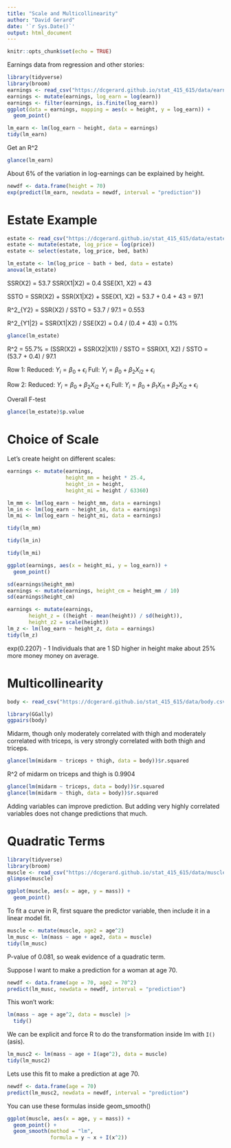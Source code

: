```yaml
---
title: "Scale and Multicollinearity"
author: "David Gerard"
date: '`r Sys.Date()`'
output: html_document
---
```


```r
knitr::opts_chunk$set(echo = TRUE)
```

Earnings data from regression and other stories:

```r
library(tidyverse)
library(broom)
earnings <- read_csv("https://dcgerard.github.io/stat_415_615/data/earnings.csv")
earnings <- mutate(earnings, log_earn = log(earn))
earnings <- filter(earnings, is.finite(log_earn))
ggplot(data = earnings, mapping = aes(x = height, y = log_earn)) +
  geom_point()
```

```r
lm_earn <- lm(log_earn ~ height, data = earnings)
tidy(lm_earn)
```

Get an R^2
```r
glance(lm_earn)
```

About 6% of the variation in log-earnings can be explained by height.

```r
newdf <- data.frame(height = 70)
exp(predict(lm_earn, newdata = newdf, interval = "prediction"))
```


# Estate Example
```r
estate <- read_csv("https://dcgerard.github.io/stat_415_615/data/estate.csv")
estate <- mutate(estate, log_price = log(price))
estate <- select(estate, log_price, bed, bath)
```

```r
lm_estate <- lm(log_price ~ bath + bed, data = estate)
anova(lm_estate)
```

SSR(X2) = 53.7
SSR(X1|X2) = 0.4
SSE(X1, X2) = 43

SSTO = SSR(X2) + SSR(X1|X2) + SSE(X1, X2)
     = 53.7 + 0.4 + 43
     = 97.1
     
R^2_{Y2} = SSR(X2) / SSTO
         = 53.7 / 97.1
         = 0.553
         
R^2_{Y1|2} = SSR(X1|X2) / SSE(X2)
           = 0.4 / (0.4 + 43)
           = 0.1%
           
```r
glance(lm_estate)
```

R^2 = 55.7%
    = (SSR(X2) + SSR(X2|X1)) / SSTO
    = SSR(X1, X2) / SSTO
    = (53.7 + 0.4) / 97.1


Row 1:
Reduced: $Y_i = \beta_0 + \epsilon_i$
Full: $Y_i = \beta_0 + \beta_2X_{i2} + \epsilon_i$

Row 2: 
Reduced: $Y_i = \beta_0 + \beta_2X_{i2} + \epsilon_i$
Full: $Y_i = \beta_0 + \beta_1X_{i1} + \beta_2X_{i2} + \epsilon_i$


Overall F-test
```r
glance(lm_estate)$p.value
```


# Choice of Scale

Let's create height on different scales:
```r
earnings <- mutate(earnings,
                   height_mm = height * 25.4,
                   height_in = height,
                   height_mi = height / 63360)
```

```r
lm_mm <- lm(log_earn ~ height_mm, data = earnings)
lm_in <- lm(log_earn ~ height_in, data = earnings)
lm_mi <- lm(log_earn ~ height_mi, data = earnings)
```

```r
tidy(lm_mm)
```

```r
tidy(lm_in)
```

```r
tidy(lm_mi)
```


```r
ggplot(earnings, aes(x = height_mi, y = log_earn)) +
  geom_point()
```



```r
sd(earnings$height_mm)
earnings <- mutate(earnings, height_cm = height_mm / 10)
sd(earnings$height_cm)
```


```r
earnings <- mutate(earnings, 
       height_z = ((height - mean(height)) / sd(height)),
       height_z2 = scale(height))
lm_z <- lm(log_earn ~ height_z, data = earnings)
tidy(lm_z)
```

exp(0.2207) - 1
Individuals that are 1 SD higher in height make about 25% more money money on average.

# Multicollinearity

```r
body <- read_csv("https://dcgerard.github.io/stat_415_615/data/body.csv")
```

```r
library(GGally)
ggpairs(body)
```

Midarm, though only moderately correlated with thigh and moderately correlated with triceps, is very strongly correlated with both thigh and triceps.

```r
glance(lm(midarm ~ triceps + thigh, data = body))$r.squared
```
R^2 of midarm on triceps and thigh is 0.9904

```r
glance(lm(midarm ~ triceps, data = body))$r.squared
glance(lm(midarm ~ thigh, data = body))$r.squared
```



Adding variables can improve prediction. But adding very highly correlated variables does not change predictions that much.


# Quadratic Terms

```r
library(tidyverse)
library(broom)
muscle <- read_csv("https://dcgerard.github.io/stat_415_615/data/muscle.csv")
glimpse(muscle)
```


```r
ggplot(muscle, aes(x = age, y = mass)) +
  geom_point()
```


To fit a curve in R, first square the predictor variable, then include it in a linear model fit.

```r
muscle <- mutate(muscle, age2 = age^2)
lm_musc <- lm(mass ~ age + age2, data = muscle)
tidy(lm_musc)
```

P-value of 0.081, so weak evidence of a quadratic term.

Suppose I want to make a prediction for a woman at age 70.
```r
newdf <- data.frame(age = 70, age2 = 70^2)
predict(lm_musc, newdata = newdf, interval = "prediction")
```


This won't work:
```r
lm(mass ~ age + age^2, data = muscle) |>
  tidy()
```

We can be explicit and force R to do the transformation inside lm with `I()` (asis).
```r
lm_musc2 <- lm(mass ~ age + I(age^2), data = muscle)
tidy(lm_musc2)
```

Lets use this fit to make a prediction at age 70.
```r
newdf <- data.frame(age = 70)
predict(lm_musc2, newdata = newdf, interval = "prediction")
```


You can use these formulas inside geom_smooth()

```r
ggplot(muscle, aes(x = age, y = mass)) +
  geom_point() +
  geom_smooth(method = "lm",
              formula = y ~ x + I(x^2))
```











